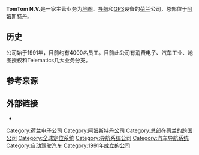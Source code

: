{{Infobox company
|name             = TomTom N.V.
|logo             = 
|type             = [[上市公司|上市公司]]
|traded_as        = {{Euronext|TOM2|NL0000387058|XAMS}}
|foundation       = {{start date and age|1991}}
|founder          = Harold Goddijn<br />Corinne Vigreux<br />Peter-Frans Pauwels<br/>Pieter Geelen
|location         = {{NLD}}[[阿姆斯特丹|阿姆斯特丹]]
|key_people       = Harold Goddijn <small>([[首席执行官|首席执行官]])</small>, Peter Wakkie <small>([[董事长|董事长]])</small>, Alain De Taeye <small>管理层成员</small>
|products         = GPS定位软件，GPS定位设备, 地图, 运动手表, Action Cameras
|homepage         = {{URL|https://www.tomtom.com}}
|industry         = [[消费电子产品|消费电子产品]], [[自动车|自动车]], [[许可（法律）|许可（法律）]], [[车载资讯系统|车载资讯系统]]
|revenue          = {{Decrease}} [[Euro|€]] 950 million <small>(2014)</small><ref name="2014_results">{{cite web |url=http://annualreport2014.tomtom.com/management-board-report/group-financial-review |title=TomTom 2014 results |accessdate=2 August 2015 |publisher=TomTom NV |archive-date=2015-09-07 |archive-url=https://web.archive.org/web/20150907142608/http://annualreport2014.tomtom.com/management-board-report/group-financial-review |dead-url=no }}</ref>
|operating_income = {{Decrease}} € 21 million <small>(2014)</small><ref name="2014_results" />
|net_income       = {{Decrease}} € 22 million <small>(2014)</small><ref name="2014_results" />
|assets           = {{Decrease}} € 1.601 billion <small>(2014)</small><ref name="2014_results" />
|equity           = {{Increase}} € 900.60 million <small>(2014)</small><ref name="2014_results" />
|num_employees    = 4,500 <small>(2019)</small>
|subsid           = Tele Atlas
|intl             = yes
}}
'''TomTom N.V.'''是一家主营业务为[[地图|地图]]、[[导航|导航]]和[[GPS|GPS]]设备的[[荷兰|荷兰]]公司，总部位于[[阿姆斯特丹|阿姆斯特丹]]。

==历史==
公司始于1991年，目前约有4000名员工。目前此公司有消费电子、汽车工业、地图授权和Telematics几大业务分支。

== 参考来源==
{{Reflist}}

== 外部链接 ==
* {{Official website|www.tomtom.com}}

{{normdaten}}
[[Category:荷兰电子公司|Category:荷兰电子公司]]
[[Category:阿姆斯特丹公司|Category:阿姆斯特丹公司]]
[[Category:总部在荷兰的跨国公司|Category:总部在荷兰的跨国公司]]
[[Category:全球定位系统|Category:全球定位系统]]
[[Category:导航系统公司|Category:导航系统公司]]
[[Category:汽车导航系统|Category:汽车导航系统]]
[[Category:自动驾驶汽车|Category:自动驾驶汽车]]
[[Category:1991年成立的公司|Category:1991年成立的公司]]